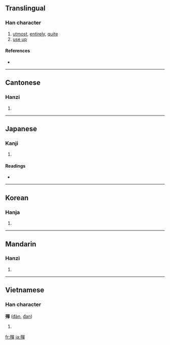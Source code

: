 {{also|殚}}
==Translingual==

===Han character===
{{Han char|rn=78|rad=歹|as=12|sn=16|four=1625<sub>6</sub>|canj=一弓口口十 (MNRRJ)}}

# [[utmost]], [[entirely]], [[quite]]
# [[use up]]

====References====
* {{Han ref|kx=0583.300|dkj=16581|dj=0976.150|hdz=21394.160|uh=6BAB|ud=27563|bh=E9E3|bd=59875}}

----

==Cantonese==

===Hanzi===
{{yue-hanzi|jyut=|y=daan1}}

# {{defn|Cantonese}}

----

==Japanese==

===Kanji===
{{ja-kanji|grade=|rs=歹12}}

# {{defn|Japanese}}

====Readings====
* {{ja-readings|on=[[たん]] (tan)|kun=[[つきる]] (tsukiru)}}

----

==Korean==

===Hanja===
{{ko-hanja|hangeul=탄|eumhun=|rv=tan|mr=t'an|y=than}}

# {{defn|Korean}}

----

==Mandarin==

===Hanzi===
{{cmn-hanzi|sim=殚|pin=[[dān]] ([[dan1]])|wg=tan<sup>1</sup>}}

# {{defn|Mandarin}}

----

==Vietnamese==

===Han character===
'''殫''' ([[đàn]], [[đan]])

# {{defn|Vietnamese}}

[[fr:殫]]
[[ja:殫]]